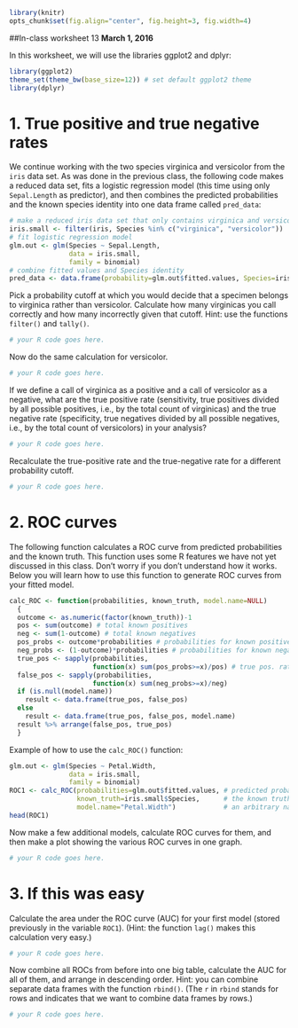 ```r
library(knitr)
opts_chunk$set(fig.align="center", fig.height=3, fig.width=4)
```
##In-class worksheet 13
**March 1, 2016**

In this worksheet, we will use the libraries ggplot2 and dplyr:
```r
library(ggplot2)
theme_set(theme_bw(base_size=12)) # set default ggplot2 theme
library(dplyr)
```

# 1. True positive and true negative rates

We continue working with the two species virginica and versicolor from the `iris` data set. As was done in the previous class, the following code makes a reduced data set, fits a logistic regression model (this time using only `Sepal.Length` as predictor), and then combines the predicted probabilities and the known species identity into one data frame called `pred_data`:
```r
# make a reduced iris data set that only contains virginica and versicolor species
iris.small <- filter(iris, Species %in% c("virginica", "versicolor"))
# fit logistic regression model
glm.out <- glm(Species ~ Sepal.Length,
               data = iris.small,
               family = binomial)
# combine fitted values and Species identity
pred_data <- data.frame(probability=glm.out$fitted.values, Species=iris.small$Species)
```

Pick a probability cutoff at which you would decide that a specimen belongs to virginica rather than versicolor. Calculate how many virginicas you call correctly and how many incorrectly given that cutoff. Hint: use the functions `filter()` and `tally()`.
```r
# your R code goes here.
```

Now do the same calculation for versicolor.
```r
# your R code goes here.
```

If we define a call of virginica as a positive and a call of versicolor as a negative, what are the true positive rate (sensitivity, true positives divided by all possible positives, i.e., by the total count of virginicas) and the true negative rate (specificity, true negatives divided by all possible negatives, i.e., by the total count of versicolors) in your analysis?
```r
# your R code goes here.
```

Recalculate the true-positive rate and the true-negative rate for a different probability cutoff.
```r
# your R code goes here.
```

# 2. ROC curves

The following function calculates a ROC curve from predicted probabilities and the known truth. This function uses some R features we have not yet discussed in this class. Don't worry if you don't understand how it works. Below you will learn how to use this function to generate ROC curves from your fitted model.
```r
calc_ROC <- function(probabilities, known_truth, model.name=NULL)
  {
  outcome <- as.numeric(factor(known_truth))-1
  pos <- sum(outcome) # total known positives
  neg <- sum(1-outcome) # total known negatives
  pos_probs <- outcome*probabilities # probabilities for known positives
  neg_probs <- (1-outcome)*probabilities # probabilities for known negatives
  true_pos <- sapply(probabilities,
                     function(x) sum(pos_probs>=x)/pos) # true pos. rate
  false_pos <- sapply(probabilities,
                     function(x) sum(neg_probs>=x)/neg)
  if (is.null(model.name))
    result <- data.frame(true_pos, false_pos)
  else
    result <- data.frame(true_pos, false_pos, model.name)
  result %>% arrange(false_pos, true_pos)
  }
```

Example of how to use the `calc_ROC()` function:
```r
glm.out <- glm(Species ~ Petal.Width,
               data = iris.small,
               family = binomial)
ROC1 <- calc_ROC(probabilities=glm.out$fitted.values, # predicted probabilities
                 known_truth=iris.small$Species,      # the known truth, i.e., true species assignment
                 model.name="Petal.Width")            # an arbitrary name to distinguish different ROC curves
head(ROC1)
```

Now make a few additional models, calculate ROC curves for them, and then make a plot showing the various ROC curves in one graph.
```r
# your R code goes here.
```


# 3. If this was easy

Calculate the area under the ROC curve (AUC) for your first model (stored previously in the variable `ROC1`). (Hint: the function `lag()` makes this calculation very easy.)
```r
# your R code goes here.
```

Now combine all ROCs from before into one big table, calculate the AUC for all of them, and arrange in descending order. Hint: you can combine separate data frames with the function `rbind()`. (The `r` in `rbind` stands for rows and indicates that we want to combine data frames by rows.)
```r
# your R code goes here.
```